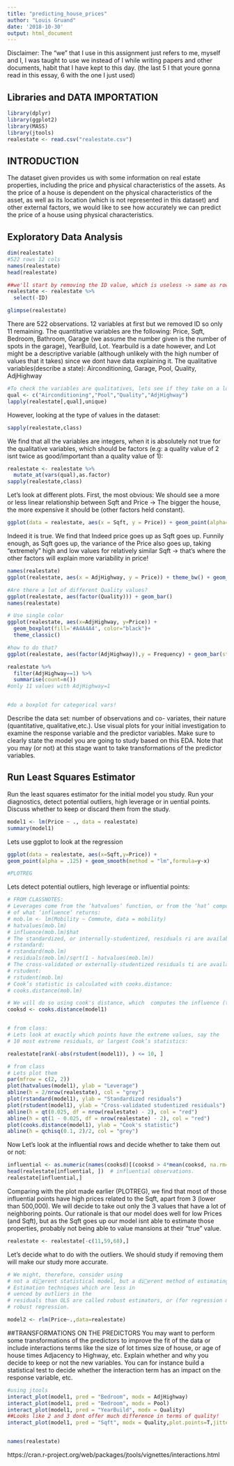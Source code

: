 ```yaml
---
title: "predicting_house_prices"
author: "Louis Gruand"
date: '2018-10-30'
output: html_document
---
```

Disclaimer: The "we" that I use in this assignment just refers to me, myself and I, I was taught to use we instead of I while writing papers and other documents, habit that I have kept to this day. (the last 5 I that youre gonna read in this essay, 6 with the one I just used)

## Libraries and DATA IMPORTATION

```r
library(dplyr)
library(ggplot2)
library(MASS)
library(jtools)
realestate <- read.csv("realestate.csv")
```
## INTRODUCTION

The dataset given provides us with some information on real estate properties, including the price and physical characteristics of the assets. As the price of a house is dependent on the physical characteristics of the asset, as well as its location (which is not represented in this dataset) and other external factors, we would like to see how accurately we can predict the price of a house using physical characteristics.

## Exploratory Data Analysis
```r
dim(realestate)
#522 rows 12 cols
names(realestate)
head(realestate)

##we'll start by removing the ID value, which is useless -> same as rown number:
realestate <- realestate %>% 
  select(-ID)

glimpse(realestate)


```
There are 522 observations. 12 variables at first but we removed ID so only 11 remaining. 
The quantitative variables are the following: 
Price, Sqft, Bedroom, Bathroom, Garage (we assume the number given is the number of spots in the garage), YearBuild, Lot. Yearbuild is a date however, and Lot might be a descriptive variable (although unlikely with the high number of values that it takes) since we dont have data explaining it. 
The qualitative variables(describe a state):
Airconditioning, Garage, Pool, Quality, AdjHighway
```r
#To check the variables are qualitatives, lets see if they take on a lot of values (qualitative variables tend to take much less values than quantitative ones)
qual <- c("Airconditioning","Pool","Quality","AdjHighway")
lapply(realestate[,qual],unique)
```
However, looking at the type of values in the dataset:
```r
sapply(realestate,class)
```
We find that all the variables are integers, when it is absolutely not true for the qualitative variables, which should be factors (e.g: a quality value of 2 isnt twice as good/important than a quality value of 1):
```r
realestate <- realestate %>% 
  mutate_at(vars(qual),as.factor)
sapply(realestate,class)
```
Let's look at different plots. First, the most obvious: We should see a more or less linear relationship between Sqft and Price -> The bigger the house, the more expensive it should be (other factors held constant).
```r
ggplot(data = realestate, aes(x = Sqft, y = Price)) + geom_point(alpha=.125)
```
Indeed it is true. We find that Indeed price goes up as Sqft goes up. Funnily enough, as Sqft goes up, the variance of the Price also goes up, taking "extremely" high and low values for relatively similar Sqft -> that's where the other factors will explain more variability in price!

```r
names(realestate)
ggplot(realestate, aes(x = AdjHighway, y = Price)) + theme_bw() + geom_bar(stat = "identity")

#Are there a lot of different Quality values?
ggplot(realestate, aes(factor(Quality))) + geom_bar()
names(realestate)

# Use single color
ggplot(realestate, aes(x=AdjHighway, y=Price)) +
  geom_boxplot(fill='#A4A4A4', color="black")+
  theme_classic()

#how to do that?
ggplot(realestate, aes(factor(AdjHighway)),y = Frequency) + geom_bar(stat="identity") + geom_text(size = 3, position = position_stack(vjust = 0.5))

realestate %>% 
  filter(AdjHighway==1) %>% 
  summarise(count=n())
#only 11 values with AdjHighway=1


#do a boxplot for categorical vars!
```



Describe the data set: number of observations and co-
variates, their nature (quantitative, qualitative,etc.). Use visual plots for your initial
investigation to examine the response variable and the predictor variables. Make sure
to clearly state the model you are going to study based on this EDA. Note that you
may (or not) at this stage want to take transformations of the predictor variables.


## Run Least Squares Estimator
Run the least squares estimator for the initial model you study. Run your diagnostics,
detect potential outliers, high leverage or in
uential points. Discuss whether to keep
or discard them from the study.

```r
model1 <- lm(Price ~ ., data = realestate)
summary(model1)
```
Lets use ggplot to look at the regression

```r
ggplot(data = realestate, aes(x=Sqft,y=Price)) +
geom_point(alpha = .125) + geom_smooth(method = "lm",formula=y~x)

#PLOTREG

```
Lets detect potential outliers, high leverage or influential points:
```r
# FROM CLASSNOTES:
# Leverages come from the ‘hatvalues‘ function, or from the ‘hat‘ component
# of what ‘influence‘ returns:
# mob.lm <- lm(Mobility ~ Commute, data = mobility)
# hatvalues(mob.lm)
# influence(mob.lm)$hat
# The standardized, or internally-studentized, residuals ri are available with
# rstandard:
# rstandard(mob.lm)
# residuals(mob.lm)/sqrt(1 - hatvalues(mob.lm))
# The cross-validated or externally-studentized residuals ti are available with
# rstudent:
# rstudent(mob.lm)
# Cook’s statistic is calculated with cooks.distance:
# cooks.distance(mob.lm)

# We will do so using cook's distance, which  computes the influence (the change of Y with or without observation i) exerted by each data point on the predicted outcome.
cooksd <- cooks.distance(model1)


# from class:
# Lets look at exactly which points have the extreme values, say the
# 10 most extreme residuals, or largest Cook’s statistics:

realestate[rank(-abs(rstudent(model1)), ) <= 10, ]

# from class
# Lets plot them
par(mfrow = c(2, 2))
plot(hatvalues(model1), ylab = "Leverage")
abline(h = 2/nrow(realestate), col = "grey")
plot(rstandard(model1), ylab = "Standardized residuals")
plot(rstudent(model1), ylab = "Cross-validated studentized residuals")
abline(h = qt(0.025, df = nrow(realestate) - 2), col = "red")
abline(h = qt(1 - 0.025, df = nrow(realestate) - 2), col = "red")
plot(cooks.distance(model1), ylab = "Cook's statistic")
abline(h = qchisq(0.1, 2)/2, col = "grey")
```
Now Let's look at the influential rows and decide whether to take them out or not:
```r


influential <- as.numeric(names(cooksd)[(cooksd > 4*mean(cooksd, na.rm=T))])  # influential row numbers
head(realestate[influential, ])  # influential observations.
realestate[influential,]

```
Comparing with the plot made earlier (PLOTREG), we find that most of those influential points have high prices related to the Sqft, apart from 3 (lower than 500,000). 
We will decide to take out only the 3 values that have a lot of neighboring points. Our rationale is that our model does well for low Prices (and Sqft), but as the Sqft goes up our model isnt able to estimate those properties, probably not being able to value mansions at their "true" value.
```r
realestate <- realestate[-c(11,59,68),]

```




Let's decide what to do with the outliers. We should study if removing them will make our study more accurate.
```r
# We might, therefore, consider using
# not a dierent statistical model, but a dierent method of estimating its parameters.
# Estimation techniques which are less in
# uenced by outliers in the
# residuals than OLS are called robust estimators, or (for regression models)
# robust regression.

model2 <- rlm(Price~.,data=realestate)

```


##TRANSFORMATIONS ON THE PREDICTORS
You may want to perform some transformations of the predictors to improve the fit of
the data or include interactions terms like the size of lot times size of house, or age
of house times Adjacency to Highway, etc. Explain whether and why you decide to
keep or not the new variables. You can for instance build a statistical test to decide
whether the interaction term has an impact on the response variable, etc.
```r
#using jtools
interact_plot(model1, pred = "Bedroom", modx = AdjHighway)
interact_plot(model1, pred = "Bedroom", modx = Pool)
interact_plot(model1, pred = "YearBuild", modx = Quality)
##Looks like 2 and 3 dont offer much difference in terms of quality!
interact_plot(model1, pred = "Sqft", modx = Quality,plot.points=T,jitter=.1)


names(realestate)
```

https://cran.r-project.org/web/packages/jtools/vignettes/interactions.html





